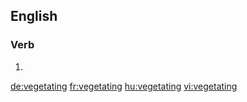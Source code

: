 ==English==

===Verb===
{{head|en}}

# {{present participle of|vegetate}}

[[de:vegetating]]
[[fr:vegetating]]
[[hu:vegetating]]
[[vi:vegetating]]